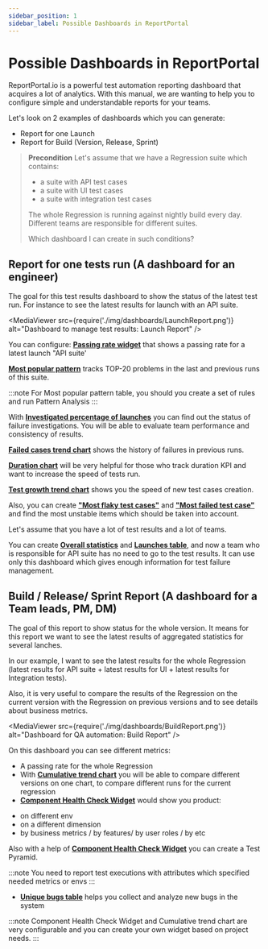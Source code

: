 ```yaml
---
sidebar_position: 1
sidebar_label: Possible Dashboards in ReportPortal
---
```


# Possible Dashboards in ReportPortal

ReportPortal.io is a powerful test automation reporting dashboard that acquires a lot of analytics. With this manual, we are wanting to help you to configure simple and understandable reports for your teams.

Let's look on 2 examples of dashboards which you can generate:
* Report for one Launch
* Report for Build (Version, Release, Sprint)

> **Precondition**
> Let's assume that we have a Regression suite which contains:
>
> - a suite with API test cases
> - a suite with UI test cases
> - a suite with integration test cases
>
> The whole Regression is running against nightly build every day.
> Different teams are responsible for different suites.
>
> Which dashboard I can create in such conditions?

##  Report for one tests run (A dashboard for an engineer)

The goal for this test results dashboard to show the status of the latest test run. For instance to see the latest results for launch with an API suite.

<MediaViewer src={require('./img/dashboards/LaunchReport.png')} alt="Dashboard to manage test results: Launch Report" />

You can configure:
[**Passing rate widget**](/dashboards-and-widgets/PassingRateSummary) that shows a passing rate for a latest launch "API suite'

[**Most popular pattern**](/dashboards-and-widgets/MostPopularPatternTableTop20) tracks TOP-20 problems in the last and previous runs of this suite.

:::note
For Most popular pattern table, you should you create a set of rules and run Pattern Analysis
:::

With [**Investigated percentage of launches**](/dashboards-and-widgets/InvestigatedPercentageOfLaunches) you can find out the status of failure investigations. You will be able to evaluate team performance and consistency of results.

[**Failed cases trend chart**](/dashboards-and-widgets/FailedCasesTrendChart) shows the history of failures in previous runs.

[**Duration chart**](/dashboards-and-widgets/LaunchesDurationChart) will be very helpful for those who track duration KPI and want to increase the speed of tests run.

[**Test growth trend chart**](/dashboards-and-widgets/TestCasesGrowthTrendChart) shows you the speed of new test cases creation.

Also, you can create [**"Most flaky test cases"**](/dashboards-and-widgets/FlakyTestCasesTableTop20) and [**"Most failed test case"**](/dashboards-and-widgets/MostFailedTestCasesTableTop50) and find the most unstable items which should be taken into account.

Let's assume that you have a lot of test results and a lot of teams.

You can create [**Overall statistics**](/dashboards-and-widgets/OverallStatistics) and [**Launches table**](/dashboards-and-widgets/LaunchesTable), and now a team who is responsible for API suite has no need to go to the test results. It can use only this dashboard which gives enough information for test failure management.

##  Build / Release/ Sprint Report (A dashboard for a Team leads, PM, DM)

The goal of this report to show status for the whole version. It means for this report we want to see the latest results of aggregated statistics for several lanches.

In our example, I want to see the latest results for the whole Regression (latest results for API suite + latest results for UI + latest results for Integration tests).

Also, it is very useful to compare the results of the Regression on the current version with the Regression on previous versions and to see details about business metrics.

<MediaViewer src={require('./img/dashboards/BuildReport.png')} alt="Dashboard for QA automation: Build Report" />

On this dashboard you can see different metrics:

- A passing rate for the whole Regression
- With [**Cumulative trend chart**](/dashboards-and-widgets/CumulativeTrendChart) you will be able to compare different versions on one chart, to compare different runs for the current regression
- [**Component Health Check Widget**](/dashboards-and-widgets/ComponentHealthCheck) would show you product:

* on different env
* on a different dimension
* by business metrics / by features/ by user roles / by etc

Also with a help of [**Component Health Check Widget**](/dashboards-and-widgets/ComponentHealthCheck) you can create a Test Pyramid.

:::note
You need to report test executions with attributes which specified needed metrics or envs
:::

- [**Unique bugs table**](/dashboards-and-widgets/UniqueBugsTable) helps you collect and analyze new bugs in the system

:::note
Component Health Check Widget and Cumulative trend chart are very configurable and you can create your own widget based on project needs.
:::


